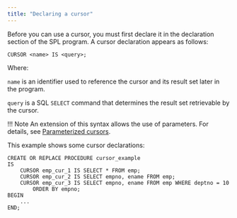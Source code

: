 ```yaml
---
title: "Declaring a cursor"
---
```


<div id="declaring_a_cursor" class="registered_link"></div>

Before you can use a cursor, you must first declare it in the declaration section of the SPL program. A cursor declaration appears as follows:

```text
CURSOR <name> IS <query>;
```

Where:

`name` is an identifier used to reference the cursor and its result set later in the program. 

`query` is a SQL `SELECT` command that determines the result set retrievable by the cursor.

!!! Note
    An extension of this syntax allows the use of parameters. For details, see [Parameterized cursors](08_parameterized_cursors/#parameterized_cursors).

This example shows some cursor declarations:

```text
CREATE OR REPLACE PROCEDURE cursor_example
IS
    CURSOR emp_cur_1 IS SELECT * FROM emp;
    CURSOR emp_cur_2 IS SELECT empno, ename FROM emp;
    CURSOR emp_cur_3 IS SELECT empno, ename FROM emp WHERE deptno = 10
        ORDER BY empno;
BEGIN
    ...
END;
```
